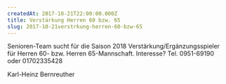 ```yaml
---
createdAt: 2017-10-21T22:00:00.000Z
title: Verstärkung Herren 60 bzw. 65
slug: 2017-10-21verstrkung-herren-60-bzw-65
---
```


Senioren-Team sucht für die Saison 2018 Verstärkung/Ergänzungsspieler für Herren 60- bzw. Herren 65-Mannschaft. Interesse?
Tel. 0951-69190 oder 01702335428

Karl-Heinz Bernreuther

